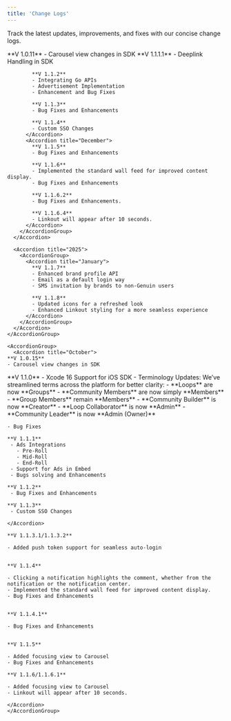 ```yaml
---
title: 'Change Logs'
---
```



Track the latest updates, improvements, and fixes with our concise change logs.


<Tabs>
  <Tab title="Android">
    <AccordionGroup>
      <Accordion title="2024">
        <AccordionGroup>
          <Accordion title="October">
            **V 1.0.11**  
            - Carousel view changes in SDK  
          </Accordion>
          <Accordion title="November">
            **V 1.1.1.1**  
            - Deeplink Handling in SDK  

            **V 1.1.2**  
            - Integrating Go APIs  
            - Advertisement Implementation  
            - Enhancement and Bug Fixes  

            **V 1.1.3**  
            - Bug Fixes and Enhancements  

            **V 1.1.4**  
            - Custom SSO Changes  
          </Accordion>
          <Accordion title="December">
            **V 1.1.5**  
            - Bug Fixes and Enhancements  

            **V 1.1.6**  
            - Implemented the standard wall feed for improved content display.  
            - Bug Fixes and Enhancements  

            **V 1.1.6.2**  
            - Bug Fixes and Enhancements.  

            **V 1.1.6.4**  
            - Linkout will appear after 10 seconds.  
          </Accordion>
        </AccordionGroup>
      </Accordion>

      <Accordion title="2025">
        <AccordionGroup>
          <Accordion title="January">
            **V 1.1.7**  
            - Enhanced brand profile API  
            - Email as a default login way  
            - SMS invitation by brands to non-Genuin users    

            **V 1.1.8**  
            - Updated icons for a refreshed look  
            - Enhanced Linkout styling for a more seamless experience  
          </Accordion>
        </AccordionGroup>
      </Accordion>
    </AccordionGroup>
  </Tab>
</Tabs>


 

  <Tab title="iOS">

    <AccordionGroup>
      <Accordion title="October">
    **V 1.0.15**
    - Carousel view changes in SDK
   </Accordion>
      <Accordion title="November">
    **V 1.1.0**
     - Xcode 16 Support for iOS SDK
     - Terminology Updates: We’ve streamlined terms across the platform for better clarity:
       - **Loops** are now **Groups**
       - **Community Members** are now simply **Members**
       - **Group Members** remain **Members**
       - **Community Builder** is now **Creator**
       - **Loop Collaborator** is now **Admin**
       - **Community Leader** is now **Admin (Owner)**

    - Bug Fixes  

    **V 1.1.1**
     - Ads Integrations
       - Pre-Roll 
       - Mid-Roll
       - End-Roll
     - Support for Ads in Embed
     - Bugs solving and Enhancements

    **V 1.1.2**
     - Bug Fixes and Enhancements

    **V 1.1.3**
     - Custom SSO Changes
    
    </Accordion>
  <Accordion title="December">

    **V 1.1.3.1/1.1.3.2**

    - Added push token support for seamless auto-login
    

    **V 1.1.4**

    - Clicking a notification highlights the comment, whether from the notification or the notification center.
    - Implemented the standard wall feed for improved content display.
    - Bug Fixes and Enhancements
    

    **V 1.1.4.1**

    - Bug Fixes and Enhancements
 

    **V 1.1.5**

    - Added focusing view to Carousel
    - Bug Fixes and Enhancements

    **V 1.1.6/1.1.6.1**

    - Added focusing view to Carousel
    - Linkout will appear after 10 seconds.

    </Accordion>
    </AccordionGroup>
  </Tab>
</Tabs>
